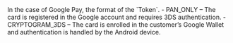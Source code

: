   
<ParamField body="TokenFormat" type="string">     
In the case of Google Pay, the format of the `Token`.  
- PAN_ONLY – The card is registered in the Google account and requires 3DS authentication.  
- CRYPTOGRAM_3DS – The card is enrolled in the customer’s Google Wallet and authentication is handled by the Android device.  
</ParamField>
